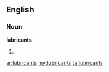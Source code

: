 ==English==

===Noun===
'''lubricants'''

# {{plural of|[[lubricant]]}}

[[ar:lubricants]]
[[my:lubricants]]
[[ta:lubricants]]